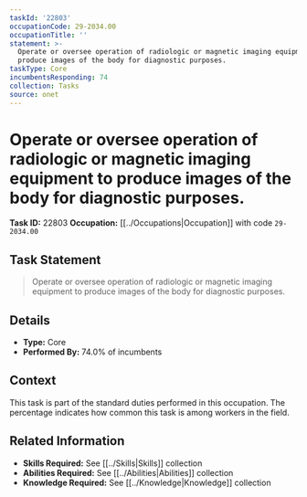 ```yaml
---
taskId: '22803'
occupationCode: 29-2034.00
occupationTitle: ''
statement: >-
  Operate or oversee operation of radiologic or magnetic imaging equipment to
  produce images of the body for diagnostic purposes.
taskType: Core
incumbentsResponding: 74
collection: Tasks
source: onet
---
```

# Operate or oversee operation of radiologic or magnetic imaging equipment to produce images of the body for diagnostic purposes.

**Task ID:** 22803
**Occupation:** [[../Occupations|Occupation]] with code `29-2034.00`

## Task Statement

> Operate or oversee operation of radiologic or magnetic imaging equipment to produce images of the body for diagnostic purposes.

## Details

- **Type:** Core
- **Performed By:** 74.0% of incumbents

## Context

This task is part of the standard duties performed in this occupation. The percentage indicates how common this task is among workers in the field.

## Related Information

- **Skills Required:** See [[../Skills|Skills]] collection
- **Abilities Required:** See [[../Abilities|Abilities]] collection
- **Knowledge Required:** See [[../Knowledge|Knowledge]] collection
